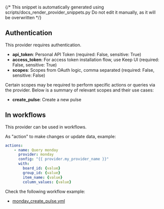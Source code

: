 {/* This snippet is automatically generated using scripts/docs_render_provider_snippets.py 
Do not edit it manually, as it will be overwritten */}

## Authentication
This provider requires authentication.
- **api_token**: Personal API Token (required: False, sensitive: True)
- **access_token**: For access token installation flow, use Keep UI (required: False, sensitive: True)
- **scopes**: Scopes from OAuth logic, comma separated (required: False, sensitive: False)

Certain scopes may be required to perform specific actions or queries via the provider. Below is a summary of relevant scopes and their use cases:
- **create_pulse**: Create a new pulse  



## In workflows

This provider can be used in workflows.



As "action" to make changes or update data, example:
```yaml
actions:
    - name: Query monday
      provider: monday
      config: "{{ provider.my_provider_name }}"
      with:
        board_id: {value}  
        group_id: {value}  
        item_name: {value}  
        column_values: {value}  
```




Check the following workflow example:
- [monday_create_pulse.yml](https://github.com/keephq/keep/blob/main/examples/workflows/monday_create_pulse.yml)
